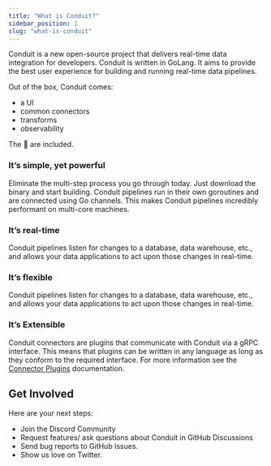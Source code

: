 ```yaml
---
title: "What is Conduit?"
sidebar_position: 1
slug: "what-is-conduit"
---
```


Conduit is a new open-source project that delivers real-time data integration for developers. Conduit is written in GoLang. It aims to provide the best user experience for building and running real-time data pipelines. 

Out of the box, Conduit comes:

- a UI
- common connectors 
- transforms
- observability

The 🔋 are included. 

### It’s simple, yet powerful

Eliminate the multi-step process you go through today. Just download the binary and start building. Conduit pipelines run in their own goroutines and are connected using Go channels. This makes Conduit pipelines incredibly performant on multi-core machines.

### It’s real-time

Conduit pipelines listen for changes to a database, data warehouse, etc., and allows your data applications to act upon those changes in real-time.

### It’s flexible

Conduit pipelines listen for changes to a database, data warehouse, etc., and allows your data applications to act upon those changes in real-time.

### It’s Extensible

Conduit connectors are plugins that communicate with Conduit via a gRPC interface. This means that plugins can be written in any language as long as they conform to the required interface. For more information see the [Connector Plugins](https://github.com/ConduitIO/conduit/blob/main/docs/plugins.md) documentation.

## Get Involved

Here are your next steps:

- Join the Discord Community
- Request features/ ask questions about Conduit in GitHub Discussions
- Send bug reports to GitHub Issues.
- Show us love on Twitter.